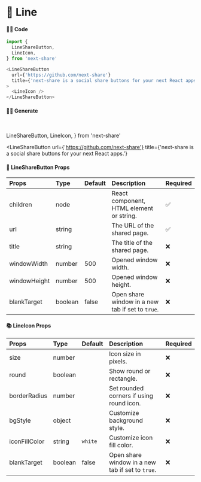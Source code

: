 # 🎀 Line

#### 👨‍💻 Code

```js copy
import {
  LineShareButton,
  LineIcon,
} from 'next-share'

<LineShareButton
  url={'https://github.com/next-share'}
  title={'next-share is a social share buttons for your next React apps.'}
>
  <LineIcon />
</LineShareButton>
```

#### 👨‍💻 Generate

<br />

  LineShareButton,
  LineIcon,
} from 'next-share'

<LineShareButton
  url={'https://github.com/next-share'}
  title={'next-share is a social share buttons for your next React apps.'}
>
  <LineIcon />
</LineShareButton>

#### 🥰 LineShareButton Props

| Props | Type | Default | Description | Required |
| :--- | :--- | :--- | :--- | :--- |
| children | node |  | React component, HTML element or string. | ✅ |
| url | string |  | The URL of the shared page. | ✅ |
| title | string |  | The title of the shared page. | ❌ |
| windowWidth | number | 500 | Opened window width. | ❌ |
| windowHeight | number | 500 | Opened window height. | ❌ |
| blankTarget | boolean | false | Open share window in a new tab if set to `true`. | ❌ |

#### 📚 LineIcon Props

| Props | Type | Default | Description | Required |
| :--- | :--- | :--- | :--- | :--- |
| size | number |  | Icon size in pixels. | ❌ |
| round | boolean |  | Show round or rectangle. | ❌ |
| borderRadius | number |  | Set rounded corners if using round icon. | ❌ |
| bgStyle | object |  | Customize background style. | ❌ |
| iconFillColor | string | <code>white</code> | Customize icon fill color. | ❌ |
| blankTarget | boolean | false | Open share window in a new tab if set to `true`. | ❌ |

